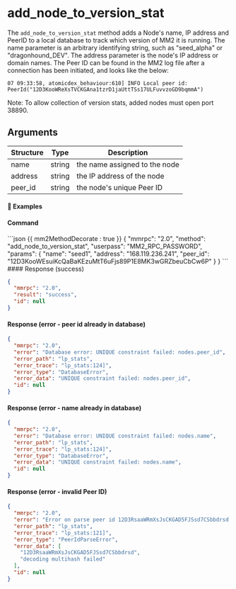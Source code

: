 
# add\_node\_to\_version\_stat

The `add_node_to_version_stat` method adds a Node's name, IP address and PeerID to a local database to track which version of MM2 it is running. The name parameter is an arbitrary identifying string, such as "seed\_alpha" or "dragonhound\_DEV". The address parameter is the node's IP address or domain names. The Peer ID can be found in the MM2 log file after a connection has been initiated, and looks like the below:

`07 09:33:58, atomicdex_behaviour:610] INFO Local peer id: PeerId("12D3KooWReXsTVCKGAna1tzrD1jaUttTSs17ULFuvvzoGD9bqmmA")
`

Note: To allow collection of version stats, added nodes must open port 38890.

## Arguments

| Structure | Type   | Description                   |
| --------- | ------ | ----------------------------- |
| name      | string | the name assigned to the node |
| address   | string | the IP address of the node    |
| peer\_id   | string | the node's unique Peer ID     |

#### 📌 Examples

#### Command

<CodeGroup title="" tag="POST" label="add_node_to_version_stat">
  ```json {{ mm2MethodDecorate : true }}
  {
    "mmrpc": "2.0",
    "method": "add_node_to_version_stat",
    "userpass": "MM2_RPC_PASSWORD",
    "params": {
      "name": "seed1",
      "address": "168.119.236.241",
      "peer_id": "12D3KooWEsuiKcQaBaKEzuMtT6uFjs89P1E8MK3wGRZbeuCbCw6P"
    }
  }
  ```
</CodeGroup>

<CollapsibleSection expandedText="Hide Response" collapsedText="Show Response">
  #### Response (success)

  ```json
  {
    "mmrpc": "2.0",
    "result": "success",
    "id": null
  }
  ```

  #### Response (error - peer id already in database)

  ```json
  {
    "mmrpc": "2.0",
    "error": "Database error: UNIQUE constraint failed: nodes.peer_id",
    "error_path": "lp_stats",
    "error_trace": "lp_stats:124]",
    "error_type": "DatabaseError",
    "error_data": "UNIQUE constraint failed: nodes.peer_id",
    "id": null
  }
  ```

  #### Response (error - name already in database)

  ```json
  {
    "mmrpc": "2.0",
    "error": "Database error: UNIQUE constraint failed: nodes.name",
    "error_path": "lp_stats",
    "error_trace": "lp_stats:124]",
    "error_type": "DatabaseError",
    "error_data": "UNIQUE constraint failed: nodes.name",
    "id": null
  }
  ```

  #### Response (error - invalid Peer ID)

  ```json
  {
    "mmrpc": "2.0",
    "error": "Error on parse peer id 12D3RsaaWRmXsJsCKGAD5FJSsd7CSbbdrsd: decoding multihash failed",
    "error_path": "lp_stats",
    "error_trace": "lp_stats:121]",
    "error_type": "PeerIdParseError",
    "error_data": [
      "12D3RsaaWRmXsJsCKGAD5FJSsd7CSbbdrsd",
      "decoding multihash failed"
    ],
    "id": null
  }
  ```
</CollapsibleSection>
